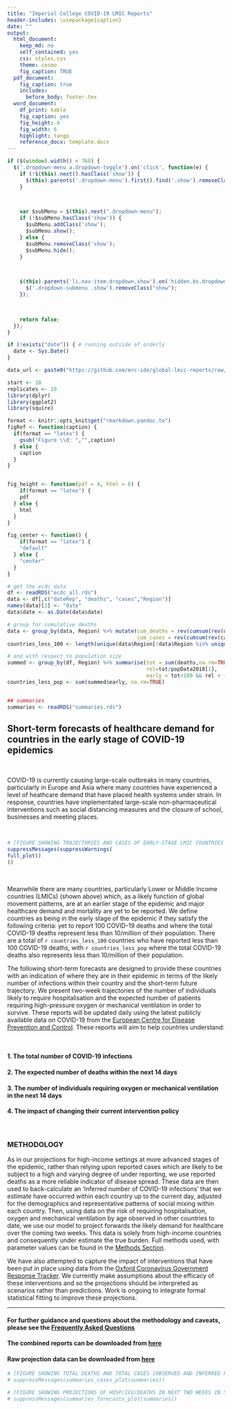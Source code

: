 ```yaml
---
title: "Imperial College COVID-19 LMIC Reports"
header-includes: \usepackage{caption}
date: ""
output:
  html_document:
    keep_md: no
    self_contained: yes
    css: styles.css
    theme: cosmo
    fig_caption: TRUE
  pdf_document: 
    fig_caption: true
    includes: 
      before_body: footer.tex
  word_document:
    df_print: kable
    fig_caption: yes
    fig_height: 4
    fig_width: 6
    highlight: tango
    reference_docx: template.docx
---
```


```js

if ($(window).width() < 768) {
  $('.dropdown-menu a.dropdown-toggle').on('click', function(e) {
    if (!$(this).next().hasClass('show')) {
      $(this).parents('.dropdown-menu').first().find('.show').removeClass("show");
    }

 

    var $subMenu = $(this).next(".dropdown-menu");
    if (!$subMenu.hasClass('show')) {
      $subMenu.addClass('show');
      $subMenu.show();
    } else {
      $subMenu.removeClass('show');
      $subMenu.hide();
    }

 

    $(this).parents('li.nav-item.dropdown.show').on('hidden.bs.dropdown', function(e) {
      $('.dropdown-submenu .show').removeClass("show");
    });

 

    return false;
  });
}

```


```r
if (!exists("date")) { # running outside of orderly
  date <- Sys.Date()
}

data_url <- paste0("https://github.com/mrc-ide/global-lmic-reports/raw/master/data/",date,".csv")

start <- 10
replicates <- 10
library(dplyr)
library(ggplot2)
library(squire)

format <- knitr::opts_knit$get("rmarkdown.pandoc.to")
figRef <- function(caption) {
  if(format == "latex") {
    gsub("Figure \\d: ","",caption)
  } else {
    caption
  }
}


fig_height <- function(pdf = 4, html = 6) {
    if(format == "latex") {
    pdf
  } else {
    html
  }
}

fig_center <- function() {
    if(format == "latex") {
    "default"
  } else {
    "center"
  }
}


```

```r

# get the ecdc data
df <- readRDS("ecdc_all.rds")
data <- df[,c("dateRep", "deaths", "cases","Region")]
names(data)[1] <- "date"
data$date <- as.Date(data$date)

# group for cumulative deaths
data <- group_by(data, Region) %>% mutate(cum_deaths = rev(cumsum(rev(deaths))),
                                          cum_cases = rev(cumsum(rev(cases))),)
countries_less_100 <- length(unique(data$Region[!data$Region %in% unique(data$Region[data$cum_deaths > 100])]))

# and with respect to population size
summed <- group_by(df, Region) %>% summarise(tot = sum(deaths,na.rm=TRUE),
                                             rel=tot/popData2018[1],
                                             early = tot<100 && rel < (10/1e6))
countries_less_pop <- sum(summed$early, na.rm=TRUE)


## summaries
summaries <- readRDS("summaries.rds")

```

## Short-term forecasts of healthcare demand for countries in the early stage of COVID-19 epidemics

<br> 

COVID-19 is currently causing large-scale outbreaks in many countries, particularly in Europe and Asia where many countries have experienced a level of heathcare demand that have placed health systems under strain. In response, countries have implementated large-scale non-pharmaceutical interventions such as social distancing measures and the closure of school, businesses and meeting places.

<br> 

```r

# [FIGURE SHOWING TRAJECTORIES AND CASES OF EARLY-STAGE LMIC COUNTRIES RELATIVE TO HICS?]
suppressMessages(suppressWarnings(
full_plot()
))

```
<br>

Meanwhile there are many countries, particularly Lower or Middle Income countries (LMICs) (shown above) which, as a likely function of global movement patterns, are at an earlier stage of the epidemic and major healthcare demand and mortality are yet to be reported. We define countries as being in the early stage of the epidemic if they satisfy the following criteria: yet to report 100 COVID-19 deaths and where the total COVID-19 deaths represent less than 10/million of their population. There are a total of `r countries_less_100` countries who have reported less than 100 COVID-19 deaths, with `r countries_less_pop` where the total COVID-19 deaths also represents less than 10/million of their population. 

The following short-term forecasts are designed to provide these countries with an indication of where they are in their epidemic in terms of the likely number of infections within their country and the short-term future trajectory. We present two-week trajectories of the number of individuals likely to require hospitalisation and the expected number of patients requiring high-pressure oxygen or mechanical ventilation in order to survive. These reports will be updated daily using the latest publicly available data on COVID-19 from the [European Centre for Disease Prevention and Control](https://www.ecdc.europa.eu/en/publications-data/download-todays-data-geographic-distribution-covid-19-cases-worldwide). These reports will aim to help countries understand:

<br>

#### 1. The total number of COVID-19 infections
#### 2. The expected number of deaths within the next 14 days
#### 3. The number of individuals requiring oxygen or mechanical ventilation in the next 14 days
#### 4. The impact of changing their current intervention policy 

<br>

### METHODOLOGY 

As in our projections for high-income settings at more advanced stages of the epidemic, rather than relying upon reported cases which are likely to be subject to a high and varying degree of under reporting, we use reported deaths as a more reliable indicator of disease spread. These data are then used to back-calculate an ‘inferred number of COVID-19 infections’ that we estimate have occurred within each country up to the current day, adjusted for the demographics and representative patterns of social mixing within each country. Then, using data on the risk of requiring hospitalisation, oxygen and mechanical ventilation by age observed in other countries to date, we use our model to project forwards the likely demand for healthcare over the coming two weeks. This data is solely from high-income countries and consequently under estimate the true burden. Full methods used, with parameter values can be found in the [Methods Section](https://mrc-ide.github.io/global-lmic-reports/parameters.html).

We have also attempted to capture the impact of interventions that have been put in place using data from the [Oxford Coronavirus Government Response Tracker](https://www.bsg.ox.ac.uk/research/research-projects/coronavirus-government-response-tracker). We currently make assumptions about the efficacy of these interventions and so the projections should be interpreted as scenarios rather than predictions. Work is ongoing to integrate formal statistical fitting to improve these projections. 

---

#### For further guidance and questions about the methodology and caveats, please see the [Frequently Asked Questions](https://mrc-ide.github.io/global-lmic-reports/FAQ.html)

#### The combined reports can be downloaded from [here](https://github.com/mrc-ide/global-lmic-reports/blob/master/combined_reports.pdf)

#### Raw projection data can be downloaded from [here](`r url`)

```r

# [FIGURE SHOWING TOTAL DEATHS AND TOTAL CASES [OBSERVED AND INFERRED FOR SUB-SAHARAN AFRICA]
# suppressMessages(summaries_cases_plot(summaries))

```



```r

# [FIGURE SHOWING PROJECTIONS OF HOSP/ICU/DEATHS IN NEXT TWO WEEKS IN SSA]
# suppressMessages(summaries_forecasts_plot(summaries))

```

<br>
